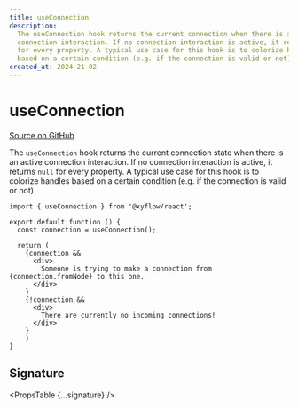 ```yaml
---
title: useConnection
description:
  The useConnection hook returns the current connection when there is an active
  connection interaction. If no connection interaction is active, it returns null
  for every property. A typical use case for this hook is to colorize handles
  based on a certain condition (e.g. if the connection is valid or not).
created_at: 2024-21-02
---
```



# useConnection

[Source on GitHub]()

The `useConnection` hook returns the current connection state when there is an active connection interaction. If no connection interaction is active, it returns `null` for every property. A typical use case for this hook is to colorize handles based on a certain condition (e.g. if the connection is valid or not).

```tsx
import { useConnection } from '@xyflow/react';

export default function () {
  const connection = useConnection();

  return (
    {connection &&
      <div>
        Someone is trying to make a connection from {connection.fromNode} to this one.
      </div>
    }
    {!connection &&
      <div>
        There are currently no incoming connections!
      </div>
    }
    )
}
```

## Signature

<PropsTable {...signature} />
